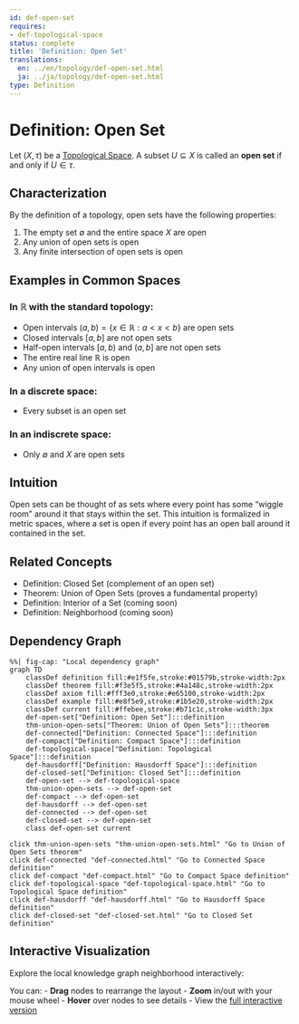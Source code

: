 ```yaml
---
id: def-open-set
requires:
- def-topological-space
status: complete
title: 'Definition: Open Set'
translations:
  en: ../en/topology/def-open-set.html
  ja: ../ja/topology/def-open-set.html
type: Definition
---
```


# Definition: Open Set {#def-open-set}

Let $(X, \tau)$ be a [Topological Space](def-topological-space.qmd). A subset $U \subseteq X$ is called an **open set** if and only if $U \in \tau$.

## Characterization

By the definition of a topology, open sets have the following properties:

1. The empty set $\emptyset$ and the entire space $X$ are open
2. Any union of open sets is open
3. Any finite intersection of open sets is open

## Examples in Common Spaces

### In $\mathbb{R}$ with the standard topology:
- Open intervals $(a, b) = \{x \in \mathbb{R} : a < x < b\}$ are open sets
- Closed intervals $[a, b]$ are not open sets
- Half-open intervals $[a, b)$ and $(a, b]$ are not open sets
- The entire real line $\mathbb{R}$ is open
- Any union of open intervals is open

### In a discrete space:
- Every subset is an open set

### In an indiscrete space:
- Only $\emptyset$ and $X$ are open sets

## Intuition

Open sets can be thought of as sets where every point has some "wiggle room" around it that stays within the set. This intuition is formalized in metric spaces, where a set is open if every point has an open ball around it contained in the set.

## Related Concepts

- Definition: Closed Set (complement of an open set)
- Theorem: Union of Open Sets (proves a fundamental property)
- Definition: Interior of a Set (coming soon)
- Definition: Neighborhood (coming soon)

## Dependency Graph

```mermaid
%%| fig-cap: "Local dependency graph"
graph TD
    classDef definition fill:#e1f5fe,stroke:#01579b,stroke-width:2px
    classDef theorem fill:#f3e5f5,stroke:#4a148c,stroke-width:2px
    classDef axiom fill:#fff3e0,stroke:#e65100,stroke-width:2px
    classDef example fill:#e8f5e9,stroke:#1b5e20,stroke-width:2px
    classDef current fill:#ffebee,stroke:#b71c1c,stroke-width:3px
    def-open-set["Definition: Open Set"]:::definition
    thm-union-open-sets["Theorem: Union of Open Sets"]:::theorem
    def-connected["Definition: Connected Space"]:::definition
    def-compact["Definition: Compact Space"]:::definition
    def-topological-space["Definition: Topological Space"]:::definition
    def-hausdorff["Definition: Hausdorff Space"]:::definition
    def-closed-set["Definition: Closed Set"]:::definition
    def-open-set --> def-topological-space
    thm-union-open-sets --> def-open-set
    def-compact --> def-open-set
    def-hausdorff --> def-open-set
    def-connected --> def-open-set
    def-closed-set --> def-open-set
    class def-open-set current
```
    click thm-union-open-sets "thm-union-open-sets.html" "Go to Union of Open Sets theorem"
    click def-connected "def-connected.html" "Go to Connected Space definition"
    click def-compact "def-compact.html" "Go to Compact Space definition"
    click def-topological-space "def-topological-space.html" "Go to Topological Space definition"
    click def-hausdorff "def-hausdorff.html" "Go to Hausdorff Space definition"
    click def-closed-set "def-closed-set.html" "Go to Closed Set definition"

## Interactive Visualization

Explore the local knowledge graph neighborhood interactively:

::: {.graph-viz data-id="def-open-set" data-width="700" data-height="500"}
:::

You can:
- **Drag** nodes to rearrange the layout
- **Zoom** in/out with your mouse wheel
- **Hover** over nodes to see details
- View the [full interactive version](../../output/interactive/def-open-set.html){target="_blank"}

